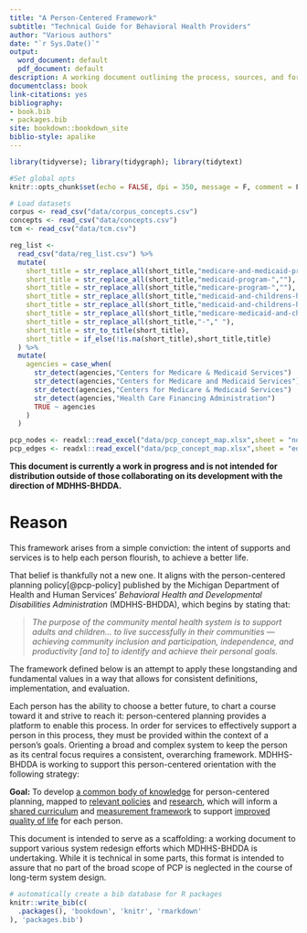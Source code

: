 ```yaml
--- 
title: "A Person-Centered Framework"
subtitle: "Technical Guide for Behavioral Health Providers"
author: "Various authors"
date: "`r Sys.Date()`"
output:
  word_document: default
  pdf_document: default
description: A working document outlining the process, sources, and formation of a comprehensive body of knowledge for person-centered planning.
documentclass: book
link-citations: yes
bibliography:
- book.bib
- packages.bib
site: bookdown::bookdown_site
biblio-style: apalike
---
```


```r
library(tidyverse); library(tidygraph); library(tidytext)

#Set global opts
knitr::opts_chunk$set(echo = FALSE, dpi = 350, message = F, comment = F)

# Load datasets
corpus <- read_csv("data/corpus_concepts.csv")
concepts <- read_csv("data/concepts.csv")
tcm <- read_csv("data/tcm.csv")

reg_list <- 
  read_csv("data/reg_list.csv") %>%
  mutate(
    short_title = str_replace_all(short_title,"medicare-and-medicaid-programs-",""),
    short_title = str_replace_all(short_title,"medicaid-program-",""),
    short_title = str_replace_all(short_title,"medicare-program-",""),
    short_title = str_replace_all(short_title,"medicaid-and-childrens-health-insurance-programs-",""),
    short_title = str_replace_all(short_title,"medicaid-and-childrens-health-insurance-program-",""),
    short_title = str_replace_all(short_title,"medicare-medicaid-and-childrens-health-insurance-programs",""),
    short_title = str_replace_all(short_title,"-"," "),
    short_title = str_to_title(short_title),
    short_title = if_else(!is.na(short_title),short_title,title)
  ) %>%
  mutate(
    agencies = case_when(
      str_detect(agencies,"Centers for Medicare & Medicaid Services")   ~ "CMS",
      str_detect(agencies,"Centers for Medicare and Medicaid Services") ~ "CMS",
      str_detect(agencies,"Centers for Medicare & Medicaid Services")   ~ "CMS",
      str_detect(agencies,"Health Care Financing Administration")       ~ "CMS",
      TRUE ~ agencies
    )
  ) 

pcp_nodes <- readxl::read_excel("data/pcp_concept_map.xlsx",sheet = "nodes")
pcp_edges <- readxl::read_excel("data/pcp_concept_map.xlsx",sheet = "edges")

```

**This document is currently a work in progress and is not intended for distribution outside of those collaborating on its development with the direction of MDHHS-BHDDA.**

# Reason
 
This framework arises from a simple conviction: the intent of supports and services is to help each person flourish, to achieve a better life.

That belief is thankfully not a new one.  It aligns with the person-centered planning policy[@pcp-policy] published by the Michigan Department of Health and Human Services' *Behavioral Health and Developmental Disabilities Administration* (MDHHS-BHDDA), which begins by stating that:

> *The purpose of the community mental health system is to support adults and children... to live successfully in their communities — achieving community inclusion and participation, independence, and productivity [and to] to identify and achieve their personal goals.*

The framework defined below is an attempt to apply these longstanding and fundamental values in a way that allows for consistent definitions, implementation, and evaluation.   

Each person has the ability to choose a better future, to chart a course toward it and strive to reach it: person-centered planning provides a platform to enable this process.  In order for services to effectively support a person in this process, they must be provided within the context of a person's goals. Orienting a broad and complex system to keep the person as its central focus requires a consistent, overarching framework.  MDHHS-BHDDA is working to support this person-centered orientation with the following strategy:

**Goal:** To develop [a common body of knowledge](#bok) for person-centered planning,
mapped to [relevant policies](#policy) and [research](#research),
which will inform a [shared curriculum](#curriculum)
and [measurement framework](#measure)
to support [improved quality of life](#pcpdca) for each person.

This document is intended to serve as a scaffolding: a working document to support various system redesign efforts which MDHHS-BHDDA is undertaking.  While it is technical in some parts, this format is intended to assure that no part of the broad scope of PCP is neglected in the course of long-term system design.

```r
# automatically create a bib database for R packages
knitr::write_bib(c(
  .packages(), 'bookdown', 'knitr', 'rmarkdown'
), 'packages.bib')
```
